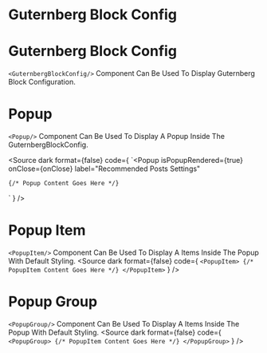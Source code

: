 
# Guternberg Block Config

<Canvas>
  <Story id="components-guternberg-guternberg-block-config--default" name="a"/>
</Canvas>

# Guternberg Block Config
`<GuternbergBlockConfig/>` Component Can Be Used To Display Guternberg Block Configuration.

<Source
  dark
  format={false}
/>
<ArgsTable of={GuternbergBlockConfig}/>


# Popup
`<Popup/>` Component Can Be Used To Display A Popup Inside The GuternbergBlockConfig.

<Canvas>
  <Story id="components-guternberg-guternberg-block-config--popup"/>
</Canvas>

<Source
  dark
  format={false}
  code={
    `<Popup
      isPopupRendered={true}
      onClose={onClose}
      label="Recommended Posts Settings"
>
    {/* Popup Content Goes Here */}
</Popup>`
  }
/>
<ArgsTable of={Popup}/>


# Popup Item
`<PopupItem/>` Component Can Be Used To Display A Items Inside The Popup With Default Styling.
<Source
  dark
  format={false}
  code={
    `<PopupItem>
    {/* PopupItem Content Goes Here */}
</PopupItem>`
  }
/>
<ArgsTable of={PopupItem}/>

# Popup Group
`<PopupGroup/>` Component Can Be Used To Display A Items Inside The Popup With Default Styling.
<Source
  dark
  format={false}
  code={
    `
    <PopupGroup>
    {/* PopupItem Content Goes Here */}
</PopupGroup>`
  }
/>
<ArgsTable of={PopupGroup}/>